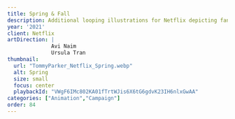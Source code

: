```yaml
---
title: Spring & Fall
description: Additional looping illustrations for Netflix depicting fantastical scenes representing spring and fall. These would be used in their seasonal newsletters.
year: '2021'
client: Netflix
artDirection: |
              Avi Naim
              Ursula Tran
thumbnail:
  url: "TommyParker_Netflix_Spring.webp"
  alt: Spring
  size: small
  focus: center
  playbackId: "VWgF6IMc802KA01fTrtWJis6X6tG6gdvK23IH6nlxGwAA"
categories: ["Animation","Campaign"]
order: 84
---
```


<ProjectVideo
  playbackId="VWgF6IMc802KA01fTrtWJis6X6tG6gdvK23IH6nlxGwAA"
  aspectRatio="16/9"
  className="video-container aspect-[16/9]"
/>

<ProjectVideo
  playbackId="iWq3bQJisQ5JtDV02Gt55c2Rmj02eGii00kVFBttA1ZTNc"
  aspectRatio="16/9"
  className="video-container aspect-[16/9]"
/>